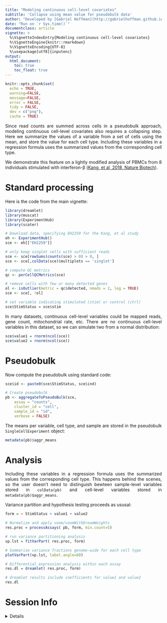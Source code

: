```yaml
---
title: "Modeling continuous cell-level covariates"
subtitle: 'Collapse using mean value for pseudobulk data'
author: "Developed by [Gabriel Hoffman](http://gabrielhoffman.github.io/)"
date: "Run on `r Sys.time()`"
documentclass: article
vignette: >
  %\VignetteIndexEntry{Modeling continuous cell-level covariates}
  %\VignetteEngine{knitr::rmarkdown}
  %\VignetteEncoding{UTF-8}
  %\usepackage[utf8]{inputenc}
output:
  html_document:
    toc: true
    toc_float: true
---
```


<!---

cd /Users/gabrielhoffman/workspace/repos/dreamlet/vignettes

rmarkdown::render("cell_level_covariates.Rmd")


--->


<style>
body {
text-align: justify}
</style>


```r
knitr::opts_chunk$set(
  echo = TRUE,
  warning=FALSE,
  message=FALSE,
  error = FALSE,
  tidy = FALSE,
  dev = c("png"),
  cache = TRUE)
```

Since read counts are summed across cells in a pseudobulk approach, modeling continuous cell-level covariates also requires a collapsing step.  Here we summarize the values of a variable from a set of cells using the mean, and store the value for each cell type.  Including these variables in a regression formula uses the summarized values from the corresponding cell type.   

We demonstrate this feature on a lightly modified analysis of PBMCs from 8 individuals stimulated with interferon-β ([Kang, et al, 2018, Nature Biotech](https://www.nature.com/articles/nbt.4042)).


# Standard processing

Here is the code from the main vignette:

```r
library(dreamlet)
library(muscat)
library(ExperimentHub)
library(scater)

# Download data, specifying EH2259 for the Kang, et al study
eh <- ExperimentHub()
sce <- eh[["EH2259"]]

# only keep singlet cells with sufficient reads
sce <- sce[rowSums(counts(sce) > 0) > 0, ]
sce <- sce[,colData(sce)$multiplets == 'singlet']

# compute QC metrics
qc <- perCellQCMetrics(sce)

# remove cells with few or many detected genes
ol <- isOutlier(metric = qc$detected, nmads = 2, log = TRUE)
sce <- sce[, !ol]

# set variable indicating stimulated (stim) or control (ctrl)
sce$StimStatus = sce$stim
```

In many datasets, continuous cell-level variables could be mapped reads, gene count, mitochondrial rate, etc. There are no continuous cell-level variables in this dataset, so we can simulate two from a normal distribution:
```r
sce$value1 = rnorm(ncol(sce))
sce$value2 = rnorm(ncol(sce))
```

# Pseudobulk
Now compute the pseudobulk using standard code:

```r
sce$id <- paste0(sce$StimStatus, sce$ind)

# Create pseudobulk 
pb <- aggregateToPseudoBulk(sce,
    assay = "counts",     
    cluster_id = "cell",  
    sample_id = "id",
    verbose = FALSE)
```

The means per variable, cell type, and sample are stored in the pseudobulk `SingleCellExperiment` object:

```r
metadata(pb)$aggr_means
```

# Analysis
Including these variables in a regression formula uses the summarized values from the corresponding cell type.  This happens behind the scenes, so the user doesn't need to distinguish bewteen sample-level variables stored in `colData(pb)` and cell-level variables stored in `metadata(pb)$aggr_means`.

Variance partition and hypothesis testing proceeds as ususal:

```r
form = ~ StimStatus + value1 + value2

# Normalize and apply voom/voomWithDreamWeights
res.proc = processAssays( pb, form, min.count=5)

# run variance partitioning analysis
vp.lst = fitVarPart( res.proc, form)

# Summarize variance fractions genome-wide for each cell type
plotVarPart(vp.lst, label.angle=60) 

# Differential expression analysis within each assay
res.dl = dreamlet( res.proc, form)

# dreamlet results include coefficients for value1 and value2
res.dl
```




# Session Info
<details>
```r
sessionInfo()
```
</details>






